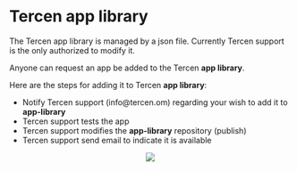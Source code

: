 # Tercen app library

The Tercen app library is managed by a json file. Currently Tercen support is the only authorized to modify it.

Anyone can request an app be added to the Tercen __app library__.

Here are the steps for adding it to Tercen __app library__:

* Notify Tercen support (info@tercen.om) regarding your wish to add it to __app-library__
* Tercen support tests the app
* Tercen support modifies the __app-library__ repository (publish)
* Tercen support send email to indicate it is available

<center>![](images/alpha2beta.png)</center>